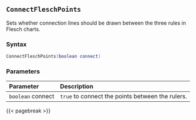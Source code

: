 ## `ConnectFleschPoints`

Sets whether connection lines should be drawn between the three rules in Flesch charts.

### Syntax {-}

``` .lua
ConnectFleschPoints(boolean connect)
```

### Parameters {-}

**Parameter** | **Description**
| :-- | :-- |
| `boolean` connect | `true` to connect the points between the rulers. |

{{< pagebreak >}}